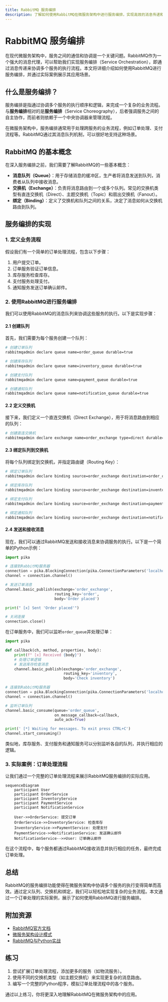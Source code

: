```yaml
---
title: RabbitMQ 服务编排
description: 了解如何使用RabbitMQ在微服务架构中进行服务编排，实现高效的消息传递和任务调度。
---
```


# RabbitMQ 服务编排

在现代微服务架构中，服务之间的通信和协调是一个关键问题。RabbitMQ作为一个强大的消息代理，可以帮助我们实现服务编排（Service Orchestration），即通过消息传递来协调多个服务的执行流程。本文将详细介绍如何使用RabbitMQ进行服务编排，并通过实际案例展示其应用场景。

## 什么是服务编排？

服务编排是指通过协调多个服务的执行顺序和逻辑，来完成一个复杂的业务流程。与**服务编排**相对的是**服务编排**（Service Choreography），后者强调服务之间的自主协作，而前者则依赖于一个中央协调器来管理流程。

在微服务架构中，服务编排通常用于处理跨服务的业务流程，例如订单处理、支付流程等。RabbitMQ通过其消息队列机制，可以很好地支持这种场景。

## RabbitMQ 的基本概念

在深入服务编排之前，我们需要了解RabbitMQ的一些基本概念：

- **消息队列（Queue）**：用于存储消息的缓冲区，生产者将消息发送到队列，消费者从队列中接收消息。
- **交换机（Exchange）**：负责将消息路由到一个或多个队列。常见的交换机类型有直连交换机（Direct）、主题交换机（Topic）和扇出交换机（Fanout）。
- **绑定（Binding）**：定义了交换机和队列之间的关系，决定了消息如何从交换机路由到队列。

## 服务编排的实现

### 1. 定义业务流程

假设我们有一个简单的订单处理流程，包含以下步骤：

1. 用户提交订单。
2. 订单服务验证订单信息。
3. 库存服务检查库存。
4. 支付服务处理支付。
5. 通知服务发送订单确认邮件。

### 2. 使用RabbitMQ进行服务编排

我们可以使用RabbitMQ的消息队列来协调这些服务的执行。以下是实现步骤：

#### 2.1 创建队列

首先，我们需要为每个服务创建一个队列：

```bash
# 创建订单队列
rabbitmqadmin declare queue name=order_queue durable=true

# 创建库存队列
rabbitmqadmin declare queue name=inventory_queue durable=true

# 创建支付队列
rabbitmqadmin declare queue name=payment_queue durable=true

# 创建通知队列
rabbitmqadmin declare queue name=notification_queue durable=true
```

#### 2.2 定义交换机

接下来，我们定义一个直连交换机（Direct Exchange），用于将消息路由到相应的队列：

```bash
# 创建直连交换机
rabbitmqadmin declare exchange name=order_exchange type=direct durable=true
```

#### 2.3 绑定队列到交换机

将每个队列绑定到交换机，并指定路由键（Routing Key）：

```bash
# 绑定订单队列
rabbitmqadmin declare binding source=order_exchange destination=order_queue routing_key=order

# 绑定库存队列
rabbitmqadmin declare binding source=order_exchange destination=inventory_queue routing_key=inventory

# 绑定支付队列
rabbitmqadmin declare binding source=order_exchange destination=payment_queue routing_key=payment

# 绑定通知队列
rabbitmqadmin declare binding source=order_exchange destination=notification_queue routing_key=notification
```

#### 2.4 发送和接收消息

现在，我们可以通过RabbitMQ发送和接收消息来协调服务的执行。以下是一个简单的Python示例：

```python
import pika

# 连接到RabbitMQ服务器
connection = pika.BlockingConnection(pika.ConnectionParameters('localhost'))
channel = connection.channel()

# 发送订单消息
channel.basic_publish(exchange='order_exchange',
                      routing_key='order',
                      body='Order placed')

print(" [x] Sent 'Order placed'")

# 关闭连接
connection.close()
```

在订单服务中，我们可以监听`order_queue`并处理订单：

```python
import pika

def callback(ch, method, properties, body):
    print(f" [x] Received {body}")
    # 处理订单逻辑
    # 发送库存检查消息
    channel.basic_publish(exchange='order_exchange',
                          routing_key='inventory',
                          body='Check inventory')

# 连接到RabbitMQ服务器
connection = pika.BlockingConnection(pika.ConnectionParameters('localhost'))
channel = connection.channel()

# 监听订单队列
channel.basic_consume(queue='order_queue',
                      on_message_callback=callback,
                      auto_ack=True)

print(' [*] Waiting for messages. To exit press CTRL+C')
channel.start_consuming()
```

类似地，库存服务、支付服务和通知服务可以分别监听各自的队列，并执行相应的逻辑。

### 3. 实际案例：订单处理流程

让我们通过一个完整的订单处理流程来展示RabbitMQ服务编排的实际应用。

```mermaid
sequenceDiagram
    participant User
    participant OrderService
    participant InventoryService
    participant PaymentService
    participant NotificationService

    User->>OrderService: 提交订单
    OrderService->>InventoryService: 检查库存
    InventoryService->>PaymentService: 处理支付
    PaymentService->>NotificationService: 发送确认邮件
    NotificationService-->>User: 订单确认邮件
```

在这个流程中，每个服务都通过RabbitMQ接收消息并执行相应的任务，最终完成订单处理。

## 总结

RabbitMQ的服务编排功能使得在微服务架构中协调多个服务的执行变得简单而高效。通过定义队列、交换机和绑定，我们可以轻松地实现复杂的业务流程。本文通过一个订单处理的实际案例，展示了如何使用RabbitMQ进行服务编排。

## 附加资源

- [RabbitMQ官方文档](https://www.rabbitmq.com/documentation.html)
- [微服务架构设计模式](https://microservices.io/patterns/microservices.html)
- [RabbitMQ与Python实战](https://www.rabbitmq.com/tutorials/tutorial-one-python.html)

## 练习

1. 尝试扩展订单处理流程，添加更多的服务（如物流服务）。
2. 使用不同的交换机类型（如主题交换机）来实现更复杂的消息路由。
3. 编写一个完整的Python程序，模拟订单处理流程中的各个服务。

通过以上练习，你将更深入地理解RabbitMQ在微服务架构中的应用。